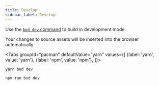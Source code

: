 ```yaml
---
title: Develop
sidebar_label: Develop
---
```



Use the [`bud dev` command](/guides/bud-cli/build) to build in development mode.

Your changes to source assets will be inserted into the browser automatically.

<Tabs
  groupId="pacman"
  defaultValue="yarn"
  values={[
    {label: 'yarn', value: 'yarn'},
    {label: 'npm', value: 'npm'},
  ]}>
  <TabItem value="yarn">

    yarn bud dev

  </TabItem>
  <TabItem value="npm">

    npm run bud dev

  </TabItem>
</Tabs>
